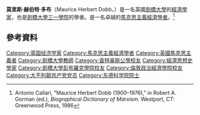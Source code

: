 {{Infobox economist
|name             = 莫里斯·多布
|school_tradition = [[馬克思主義經濟學|馬克思主義經濟學]]
|birth_date    = 1900年7月24日
|birth_place   = [[倫敦|倫敦]]
|death_date    = 1976年8月17日
|death_place   =
|field         = [[政治經濟學|政治經濟學]]
|institution   =
|nationality   = [[英國|英國]]
|education     =
|alma_mater    =
|influences = [[馬克思|馬克思]]
|influenced = {{Link-en|哈瑞·約翰遜|Harry Gordon Johnson}}, {{Link-en|鄧肯·K·佛利|Duncan K. Foley}}
|contributions =
|awards        =
}}
'''莫里斯·赫伯特·多布'''（Maurice Herbert Dobb，{{bd|1900年|7月24日|1976年|8月17日|}}）是一名英國[[劍橋大學|劍橋大學]]的[[經濟學家|經濟學家]]，也是[[劍橋大學三一學院|劍橋大學三一學院]]的學者。是一名卓越的[[馬克思主義經濟學|馬克思主義經濟學者]]。<ref>Antonio Callari, "Maurice Herbert Dobb (1900–1976)," in Robert A. Gorman (ed.), ''Biographical Dictionary of Marxism.'' Westport, CT: Greenwood Press, 1986</ref> 

==參考資料==
<references/>

{{Authority control}}
{{DEFAULTSORT:Dobb}}
{{uk-bio-stub}}
[[Category:英国经济学家|Category:英国经济学家]]
[[Category:馬克思主義經濟學者|Category:馬克思主義經濟學者]]
[[Category:英國馬克思主義者|Category:英國馬克思主義者]]
[[Category:劍橋大學教師|Category:劍橋大學教師]]
[[Category:查特豪斯公學校友|Category:查特豪斯公學校友]]
[[Category:經濟思想史學家|Category:經濟思想史學家]]
[[Category:劍橋大學彭布羅克學院校友|Category:劍橋大學彭布羅克學院校友]]
[[Category:倫敦政治經濟學院校友|Category:倫敦政治經濟學院校友]]
[[Category:大不列颠共产党党员|Category:大不列颠共产党党员]]
[[Category:东德科学院院士|Category:东德科学院院士]]